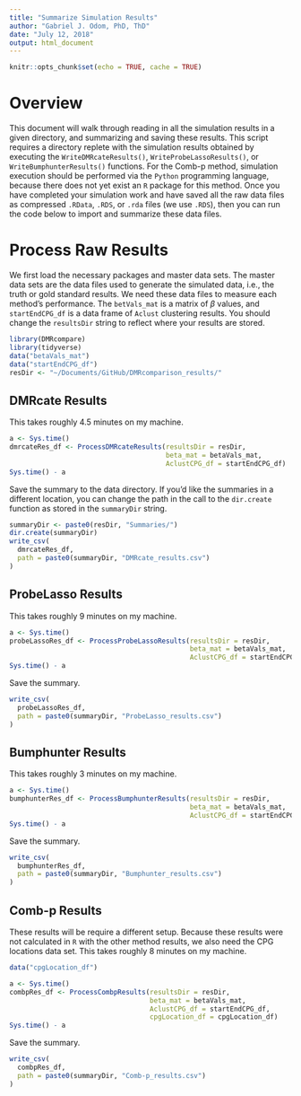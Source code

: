 ```yaml
---
title: "Summarize Simulation Results"
author: "Gabriel J. Odom, PhD, ThD"
date: "July 12, 2018"
output: html_document
---
```


```r
knitr::opts_chunk$set(echo = TRUE, cache = TRUE)
```

# Overview
This document will walk through reading in all the simulation results in a given directory, and summarizing and saving these results. This script requires a directory replete with the simulation results obtained by executing the `WriteDMRcateResults()`, `WriteProbeLassoResults()`, or `WriteBumphunterResults()` functions. For the Comb-p method, simulation execution should be performed via the `Python` programming language, because there does not yet exist an `R` package for this method. Once you have completed your simulation work and have saved all the raw data files as compressed `.RData`, `.RDS`, or `.rda` files (we use `.RDS`), then you can run the code below to import and summarize these data files.



# Process Raw Results
We first load the necessary packages and master data sets. The master data sets are the data files used to generate the simulated data, i.e., the truth or gold standard results. We need these data files to measure each method's performance. The `betVals_mat` is a matrix of $\beta$ values, and `startEndCPG_df` is a data frame of `Aclust` clustering results. You should change the `resultsDir` string to reflect where your results are stored.
```r
library(DMRcompare)
library(tidyverse)
data("betaVals_mat")
data("startEndCPG_df")
resDir <- "~/Documents/GitHub/DMRcomparison_results/"
```


## DMRcate Results
This takes roughly 4.5 minutes on my machine.
```r
a <- Sys.time()
dmrcateRes_df <- ProcessDMRcateResults(resultsDir = resDir,
                                       beta_mat = betaVals_mat,
                                       AclustCPG_df = startEndCPG_df)
Sys.time() - a
```

Save the summary to the data directory. If you'd like the summaries in a different location, you can change the path in the call to the `dir.create` function as stored in the `summaryDir` string.
```r
summaryDir <- paste0(resDir, "Summaries/")
dir.create(summaryDir)
write_csv(
  dmrcateRes_df,
  path = paste0(summaryDir, "DMRcate_results.csv")
)
```


## ProbeLasso Results
This takes roughly 9 minutes on my machine.
```r
a <- Sys.time()
probeLassoRes_df <- ProcessProbeLassoResults(resultsDir = resDir,
                                             beta_mat = betaVals_mat,
                                             AclustCPG_df = startEndCPG_df)
Sys.time() - a
```

Save the summary.
```r
write_csv(
  probeLassoRes_df,
  path = paste0(summaryDir, "ProbeLasso_results.csv")
)
```


## Bumphunter Results
This takes roughly 3 minutes on my machine.
```r
a <- Sys.time()
bumphunterRes_df <- ProcessBumphunterResults(resultsDir = resDir,
                                             beta_mat = betaVals_mat,
                                             AclustCPG_df = startEndCPG_df)
Sys.time() - a
```

Save the summary.
```r
write_csv(
  bumphunterRes_df,
  path = paste0(summaryDir, "Bumphunter_results.csv")
)
```


## Comb-p Results
These results will be require a different setup. Because these results were not calculated in `R` with the other method results, we also need the CPG locations data set. This takes roughly 8 minutes on my machine.
```r
data("cpgLocation_df")

a <- Sys.time()
combpRes_df <- ProcessCombpResults(resultsDir = resDir,
                                   beta_mat = betaVals_mat,
                                   AclustCPG_df = startEndCPG_df,
                                   cpgLocation_df = cpgLocation_df)
Sys.time() - a
```

Save the summary.
```r
write_csv(
  combpRes_df,
  path = paste0(summaryDir, "Comb-p_results.csv")
)
```
